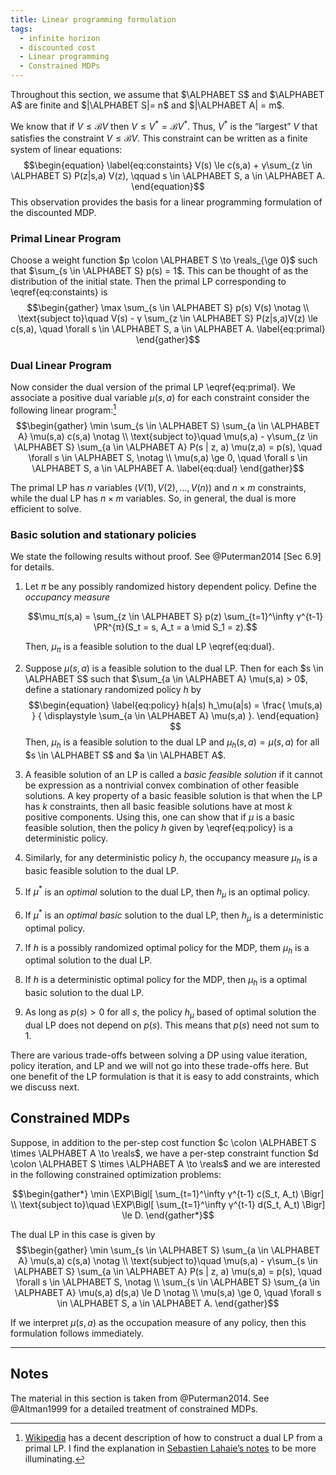 ```yaml
---
title: Linear programming formulation
tags:
  - infinite horizon
  - discounted cost
  - Linear programming
  - Constrained MDPs
---
```


Throughout this section, we assume that $\ALPHABET S$ and $\ALPHABET A$ are finite and $|\ALPHABET S|= n$ and $|\ALPHABET A| = m$. 

We know that if $V \le \mathcal B V$ then $V \le V^* = \mathcal B V^*$. Thus,
$V^*$ is the "largest" $V$ that satisfies the constraint $V \le \mathcal B V$.
This constraint can be written as a finite system of linear equations:
$$\begin{equation} \label{eq:constaints}
V(s) \le c(s,a) + γ\sum_{z \in \ALPHABET S} P(z|s,a) V(z), 
\qquad s \in \ALPHABET S, a \in \ALPHABET A.
\end{equation}$$
This observation provides the basis for a linear programming formulation of
the discounted MDP. 

### Primal Linear Program {-}

Choose a weight function $p \colon \ALPHABET S \to \reals_{\ge 0}$ such that
$\sum_{s \in \ALPHABET S} p(s) = 1$. This can be thought of as the
distribution of the initial state. Then the primal LP corresponding to
\\eqref{eq:constaints} is
$$\begin{gather}
  \max \sum_{s \in \ALPHABET S} p(s) V(s) \notag \\
  \text{subject to}\quad
  V(s) - γ \sum_{z \in \ALPHABET S} P(z|s,a)V(z) \le c(s,a), 
  \quad \forall s \in \ALPHABET S, a \in \ALPHABET A.
  \label{eq:primal}
\end{gather}$$

### Dual Linear Program {-}

Now consider the dual version of the primal LP \\eqref{eq:primal}. We
associate a positive dual variable $\mu(s,a)$ for each constraint consider the
following linear program:[^1]
$$\begin{gather}
  \min \sum_{s \in \ALPHABET S} \sum_{a \in \ALPHABET A} \mu(s,a) c(s,a)
  \notag \\
  \text{subject to}\quad
  \mu(s,a) - γ\sum_{z \in \ALPHABET S} \sum_{a \in \ALPHABET A}
  P(s | z, a) \mu(z,a) = p(s), \quad \forall s \in \ALPHABET S, \notag \\
  \mu(s,a) \ge 0, \quad \forall s \in \ALPHABET S, a \in \ALPHABET A. 
  \label{eq:dual}
\end{gather}$$

[^1]: [Wikipedia] has a decent description of how to construct a dual LP from
  a primal LP. I find the explanation in [Sebastien Lahaie's notes][LP] to be
  more illuminating.

[Wikipedia]: https://en.wikipedia.org/wiki/Dual_linear_program
[LP]: http://slahaie.net/docs/lpdual.pdf


The primal LP has $n$ variables ($V(1), V(2), \dots, V(n)$) and $n \times m$
constraints, while the dual LP has $n \times m$ variables. So, in general, the
dual is more efficient to solve. 

### Basic solution and stationary policies {-}

We state the following results without proof. See @Puterman2014 [Sec 6.9] for
details. 

1. Let $π$ be any possibly randomized history dependent policy. Define the
   _occupancy measure_
    
    $$\mu_π(s,a) = \sum_{z \in \ALPHABET S} p(z) 
    \sum_{t=1}^\infty γ^{t-1} \PR^{π}(S_t = s, A_t = a \mid S_1 = z).$$

    Then, $\mu_π$ is a feasible solution to the dual LP \\eqref{eq:dual}.

2. Suppose $\mu(s,a)$ is a feasible solution to the dual LP. Then for each $s
   \in \ALPHABET S$ such that $\sum_{a \in \ALPHABET A} \mu(s,a) > 0$, define
   a stationary randomized policy $h$ by
   $$\begin{equation} \label{eq:policy}
   h(a|s) h_\mu(a|s) = \frac{ \mu(s,a) } { \displaystyle \sum_{a \in \ALPHABET A} \mu(s,a) }. 
   \end{equation} $$
   Then, $\mu_h$ is a feasible solution to the dual LP and $\mu_h(s,a) =
   \mu(s,a)$ for all $s \in \ALPHABET S$ and $a \in \ALPHABET A$. 

3. A feasible solution of an LP is called a _basic feasible solution_ if it
   cannot be expression as a nontrivial convex combination of other feasible
   solutions. A key property of a basic feasible solution is that when the LP
   has $k$ constraints, then all basic feasible solutions have at most $k$
   positive components. Using this, one can show that if $\mu$ is a basic
   feasible solution, then the policy $h$ given by \\eqref{eq:policy} is a
   deterministic policy.

4. Similarly, for any deterministic policy $h$, the occupancy measure $\mu_h$
   is a basic feasible solution to the dual LP. 


5. If $\mu^*$ is an _optimal_ solution to the dual LP, then $h_{\mu}$ is an
   optimal policy. 

6. If $\mu^*$ is an _optimal basic_ solution to the dual LP, then $h_{\mu}$ is
   a deterministic optimal policy.

7. If $h$ is a possibly randomized optimal policy for the MDP, them $\mu_h$ is
   a optimal solution to the dual LP.

8. If $h$ is a deterministic optimal policy for the MDP, then $\mu_h$ is a
   optimal basic solution to the dual LP. 

9. As long as $p(s) > 0$ for all $s$, the policy $h_\mu$ based of optimal
   solution the dual LP does not depend on $p(s)$. This means that $p(s)$
   need not sum to 1. 

There are various trade-offs between solving a DP using value iteration,
policy iteration, and LP and we will not go into these trade-offs here. But
one benefit of the LP formulation is that it is easy to add constraints, which
we discuss next.

## Constrained MDPs

Suppose, in addition to the per-step cost function $c \colon \ALPHABET S
\times \ALPHABET A \to \reals$, we have a per-step constraint function $d
\colon \ALPHABET S \times \ALPHABET A \to \reals$ and we are interested in the
following constrained optimization problems:

$$\begin{gather*}
\min \EXP\Bigl[ \sum_{t=1}^\infty γ^{t-1} c(S_t, A_t) \Bigr] \\
\text{subject to}\quad
\EXP\Bigl[ \sum_{t=1}^\infty γ^{t-1} d(S_t, A_t) \Bigr] \le D. 
\end{gather*}$$

The dual LP in this case is given by 
$$\begin{gather}
  \min \sum_{s \in \ALPHABET S} \sum_{a \in \ALPHABET A} \mu(s,a) c(s,a)
  \notag \\
  \text{subject to}\quad
  \mu(s,a) - γ\sum_{s \in \ALPHABET S} \sum_{a \in \ALPHABET A}
  P(s | z, a) \mu(s,a) = p(s), \quad \forall s \in \ALPHABET S, \notag \\
  \sum_{s \in \ALPHABET S} \sum_{a \in \ALPHABET A} \mu(s,a) d(s,a) \le D \notag \\
  \mu(s,a) \ge 0, \quad \forall s \in \ALPHABET S, a \in \ALPHABET A. 
\end{gather}$$

If we interpret $\mu(s,a)$ as the occupation measure of any policy, then this
formulation follows immediately. 

---

## Notes {-}

The material in this section is taken from @Puterman2014. See @Altman1999 for a detailed treatment of constrained MDPs. 


